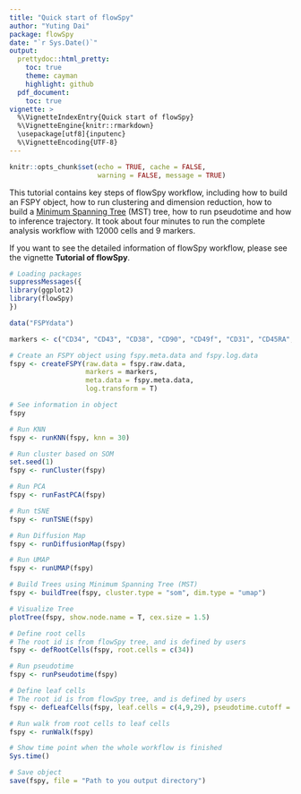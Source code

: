 ```yaml
---
title: "Quick start of flowSpy"
author: "Yuting Dai"
package: flowSpy
date: "`r Sys.Date()`"
output:
  prettydoc::html_pretty:
    toc: true
    theme: cayman
    highlight: github
  pdf_document:
    toc: true
vignette: >
  %\VignetteIndexEntry{Quick start of flowSpy}
  %\VignetteEngine{knitr::rmarkdown}
  \usepackage[utf8]{inputenc}
  %\VignetteEncoding{UTF-8}
---
```


```r
knitr::opts_chunk$set(echo = TRUE, cache = FALSE, 
                      warning = FALSE, message = TRUE)
```

This tutorial contains key steps of flowSpy workflow, including how to build an FSPY object, how to run clustering and dimension reduction, how to build a [Minimum Spanning Tree](https://en.wikipedia.org/wiki/Minimum_spanning_tree) (MST) tree, how to run pseudotime and how to inference trajectory. It took about four minutes to run the complete analysis workflow with 12000 cells and 9 markers. 

If you want to see the detailed information of flowSpy workflow, please see the vignette **Tutorial of flowSpy**.


``` r

# Loading packages
suppressMessages({
library(ggplot2)
library(flowSpy)
})

data("FSPYdata")

markers <- c("CD34", "CD43", "CD38", "CD90", "CD49f", "CD31", "CD45RA", "FLK1", "CD73")

# Create an FSPY object using fspy.meta.data and fspy.log.data
fspy <- createFSPY(raw.data = fspy.raw.data, 
                   markers = markers,
                   meta.data = fspy.meta.data,
                   log.transform = T)

# See information in object
fspy

# Run KNN
fspy <- runKNN(fspy, knn = 30)

# Run cluster based on SOM 
set.seed(1)
fspy <- runCluster(fspy)

# Run PCA
fspy <- runFastPCA(fspy)

# Run tSNE
fspy <- runTSNE(fspy)

# Run Diffusion Map
fspy <- runDiffusionMap(fspy)

# Run UMAP
fspy <- runUMAP(fspy)

# Build Trees using Minimum Spanning Tree (MST) 
fspy <- buildTree(fspy, cluster.type = "som", dim.type = "umap")

# Visualize Tree
plotTree(fspy, show.node.name = T, cex.size = 1.5)

# Define root cells
# The root id is from flowSpy tree, and is defined by users
fspy <- defRootCells(fspy, root.cells = c(34))

# Run pseudotime
fspy <- runPseudotime(fspy)

# Define leaf cells
# The root id is from flowSpy tree, and is defined by users
fspy <- defLeafCells(fspy, leaf.cells = c(4,9,29), pseudotime.cutoff = 0.5)

# Run walk from root cells to leaf cells
fspy <- runWalk(fspy)

# Show time point when the whole workflow is finished
Sys.time()

# Save object
save(fspy, file = "Path to you output directory")

```














